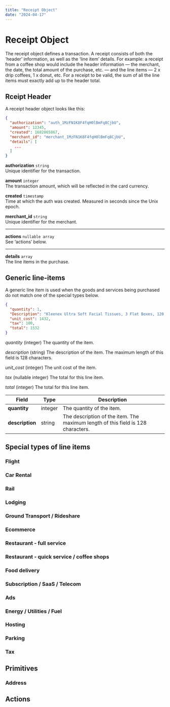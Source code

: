 ```yaml
---
title: "Receipt Object"
date: "2024-04-17"
---
```


# Receipt Object

The receipt object defines a transaction. A receipt consists of both the ‘header’ information, as well as the ‘line item’ details. For example: a receipt from a coffee shop would include the header information — the merchant, the date, the total amount of the purchase, etc. — and the line items — 2 x drip coffees, 1 x donut, etc. For a receipt to be valid, the sum of all the line items must exactly add up to the header total.

## Rceipt Header

A receipt header object looks like this:

```json
{
  "authorization": "auth_1MzFN1K8F4fqH0lBmFq8CjbU",
  "amount": 12345,
  "created": 1682065867,
  "merchant_id": "merchant_1MzFN1K8F4fqH0lBmFq8CjbU",
  "details": [
    ...
  ]
}
```

**authorization** `string`  
Unique identifier for the transaction.

**amount** `integer`  
The transaction amount, which will be reflected in the card currency.

**created** `timestamp`  
Time at which the auth was created. Measured in seconds since the Unix epoch.

**merchant_id** `string`  
Unique identifier for the merchant.

---

**actions** `nullable array`  
See ‘actions’ below. 

---

**details** `array`  
The line items in the purchase.

## Generic line-items

A generic line item is used when the goods and services being purchased do not match one of the special types below.

```json
{
  "quantity": 1,
  "Description": "Kleenex Ultra Soft Facial Tissues, 3 Flat Boxes, 120 Tissues per Box",
  "unit_cost": 1432,
  "tax": 100,
  "total": 1532
}
```

_quantity_ (integer)
The quantity of the item.

_description_ (string)
The description of the item. The maximum length of this field is 128 characters.

_unit_cost_ (integer)
The unit cost of the item.

_tax_ (nullable integer)
The total for this line item.

_total_ (integer)
The total for this line item.


| Field      | Type | Description |
| ----------- | ----------- | ----------- |
|**quantity**      | integer       | The quantity of the item. |
| **description**   | string        | The description of the item. The maximum length of this field is 128 characters. |

## Special types of line items

### Flight
### Car Rental
### Rail
### Lodging
### Ground Transport / Rideshare
### Ecommerce
### Restaurant - full service
### Restaurant - quick service / coffee shops
### Food delivery
### Subscription / SaaS / Telecom
### Ads
### Energy / Utilities / Fuel
### Hosting
### Parking
### Tax

## Primitives

### Address

## Actions

